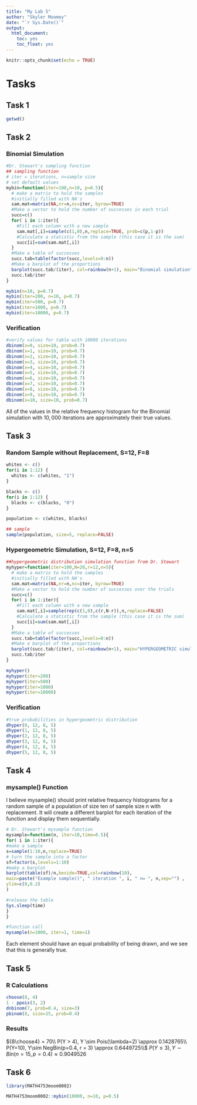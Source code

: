 ```yaml
---
title: "My Lab 5"
author: "Skyler Moomey"
date: "`r Sys.Date()`"
output: 
  html_document:
    toc: yes
    toc_float: yes
---
```


```r
knitr::opts_chunk$set(echo = TRUE)
```

# Tasks

## Task 1
```r
getwd()
```

## Task 2

### Binomial Simulation
```r
#Dr. Stewart's sampling function
## sampling function
# iter = iterations, n=sample size
# set default values
mybin=function(iter=100,n=10, p=0.5){ 
  # make a matrix to hold the samples
  #initially filled with NA's
  sam.mat=matrix(NA,nr=n,nc=iter, byrow=TRUE)
  #Make a vector to hold the number of successes in each trial
  succ=c()
  for( i in 1:iter){
    #Fill each column with a new sample
    sam.mat[,i]=sample(c(1,0),n,replace=TRUE, prob=c(p,1-p))
    #Calculate a statistic from the sample (this case it is the sum)
    succ[i]=sum(sam.mat[,i])
  }
  #Make a table of successes
  succ.tab=table(factor(succ,levels=0:n))
  #Make a barplot of the proportions
  barplot(succ.tab/(iter), col=rainbow(n+1), main="Binomial simulation", xlab="Number of successes")
  succ.tab/iter
}

mybin(n=10, p=0.7)
mybin(iter=200, n=10, p=0.7)
mybin(iter=500, p=0.7)
mybin(iter=1000, p=0.7)
mybin(iter=10000, p=0.7)
```


### Verification

```r
#verify values for table with 10000 iterations
dbinom(x=0, size=10, prob=0.7)
dbinom(x=1, size=10, prob=0.7)
dbinom(x=2, size=10, prob=0.7)
dbinom(x=3, size=10, prob=0.7)
dbinom(x=4, size=10, prob=0.7)
dbinom(x=5, size=10, prob=0.7)
dbinom(x=6, size=10, prob=0.7)
dbinom(x=7, size=10, prob=0.7)
dbinom(x=8, size=10, prob=0.7)
dbinom(x=9, size=10, prob=0.7)
dbinom(x=10, size=10, prob=0.7)
```

All of the values in the relative frequency histogram for the Binomial simulation with $10,000$ iterations are approximately their true values.

## Task 3

### Random Sample without Replacement, S=12, F=8 
```r
whites <- c()
for(i in 1:12) {
  whites <- c(whites, "1")
}

blacks <- c()
for(i in 1:12) {
  blacks <- c(blacks, "0")
}

population <- c(whites, blacks)

## sample
sample(population, size=5, replace=FALSE)
```

### Hypergeometric Simulation, S=12, F=8, n=5
```r
##hypergeometric distribution simulation function from Dr. Stewart
myhyper=function(iter=100,N=20,r=12,n=5){
  # make a matrix to hold the samples
  #initially filled with NA's
  sam.mat=matrix(NA,nr=n,nc=iter, byrow=TRUE)
  #Make a vector to hold the number of successes over the trials
  succ=c()
  for( i in 1:iter){
    #Fill each column with a new sample
    sam.mat[,i]=sample(rep(c(1,0),c(r,N-r)),n,replace=FALSE)
    #Calculate a statistic from the sample (this case it is the sum)
    succ[i]=sum(sam.mat[,i])
  }
  #Make a table of successes
  succ.tab=table(factor(succ,levels=0:n))
  #Make a barplot of the proportions
  barplot(succ.tab/(iter), col=rainbow(n+1), main="HYPERGEOMETRIC simulation", xlab="Number of successes")
  succ.tab/iter
}

myhyper()
myhyper(iter=200)
myhyper(iter=500)
myhyper(iter=1000)
myhyper(iter=10000)
```

### Verification
```r
#true probabilities in hypergeometric distribution
dhyper(0, 12, 8, 5)
dhyper(1, 12, 8, 5)
dhyper(2, 12, 8, 5)
dhyper(3, 12, 8, 5)
dhyper(4, 12, 8, 5)
dhyper(5, 12, 8, 5)
```


## Task 4

### mysample() Function

I believe mysample() should print relative frequency histograms for a random sample of a population of size ten of sample size n with replacement. It will create a different barplot for each iteration of the function and display them sequentially.

```r

# Dr. Stewart's mysample function
mysample=function(n, iter=10,time=0.5){
for( i in 1:iter){
#make a sample
s=sample(1:10,n,replace=TRUE)
# turn the sample into a factor
sf=factor(s,levels=1:10)
#make a barplot
barplot(table(sf)/n,beside=TRUE,col=rainbow(10), 
main=paste("Example sample()", " iteration ", i, " n= ", n,sep="") ,
ylim=c(0,0.2)
)

#release the table
Sys.sleep(time)
}
}

#function call
mysample(n=1000, iter=1, time=1)
```

Each element should have an equal probability of being drawn, and we see that this is generally true.

## Task 5

### R Calculations
```r
choose(8, 4)
1 - ppois(3, 2)
dnbinom(7, prob=0.4, size=3)
pbinom(8, size=15, prob=0.4)
```

### Results
${8\choose4} = 70\\ P(Y > 4), Y \sim Pois(\lambda=2) \approx 0.1428765\\ P(Y=10), Y\sim NegBin(p=0.4, r = 3) \approx 0.6449725\\$
$P(Y \leq 3), Y \sim Bin(n=15, p=0.4) \approx 0.9049526$

## Task 6
```r
library(MATH4753moom0002)

MATH4753moom0002::mybin(10000, n=10, p=0.5)
```

